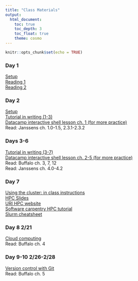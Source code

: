 ```yaml
---
title: "Class Materials"
output: 
  html_document:
    toc: true
    toc_depth: 3
    toc_float: true
    theme: cosmo
---
```


```r
knitr::opts_chunk$set(echo = TRUE)
```

### Day 1
[Setup](https://rachelss.github.io/BigDataSetup/)  
[Reading 1](https://www.practicereproducibleresearch.org/core-chapters/1-intro.html)  
[Reading 2](https://www.practicereproducibleresearch.org/core-chapters/0-preface.html)

### Day 2    
[Setup](http://swcarpentry.github.io/shell-novice/setup.html)  
[Tutorial in writing (1-3)](http://swcarpentry.github.io/shell-novice/)  
[Datacamp interactive shell lesson ch. 1 (for more practice)](https://www.datacamp.com/courses/introduction-to-shell-for-data-science)  
Read: Janssens ch. 1.0-1.5, 2.3.1-2.3.2

### Days 3-6    
[Tutorial in writing (3-7)](http://swcarpentry.github.io/shell-novice/)  
[Datacamp interactive shell lesson ch. 2-5 (for more practice)](https://www.datacamp.com/courses/introduction-to-shell-for-data-science)  
Read: Buffalo ch. 3, 7, 12  
Read: Janssens ch. 4.0-4.2

### Day 7  
[Using the cluster: in class instructions](cluster_instructions.html)  
[HPC Slides](hpcslides.pdf)  
[URI HPC website](https://web.uri.edu/hpc-research-computing/)  
[Software carpentry HPC tutorial](https://hpc-carpentry.github.io/hpc-intro/)  
[Slurm cheatsheet](https://isugenomics.github.io/bioinformatics-workbook/Appendix/HPC/SLURM/slurm-cheatsheat.html)

### Day 8 2/21
[Cloud computing](cloud_instructions.html)  
Read: Buffalo ch. 4

### Day 9-10 2/26-2/28
[Version control with Git](http://swcarpentry.github.io/git-novice/)  
Read: Buffalo ch. 5 